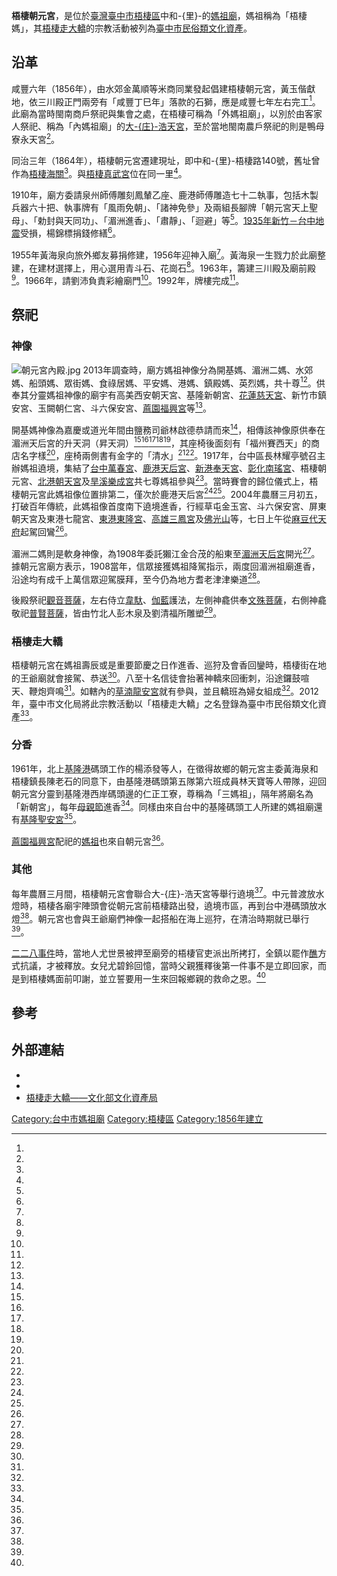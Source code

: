 {{coord|24.256426|120.529829|display=title}}
{{東亞廟宇
| name =梧棲朝元宮
| img =File:梧棲朝元宮正面照.jpg
| img_capt = 
| image_width = 250px
| location = {{TWN}}[[臺中市|臺中市]][[梧棲區|梧棲區]]中和-{里}-梧棲路140號
| god =[[天上聖母|天上聖母]]
| type = 
| struct = 
| open_year =咸豐六年（1856年）
| cere_date =
| cultural_collection= 
|}}
'''梧棲朝元宮'''，是位於[[臺灣|臺灣]][[臺中市|臺中市]][[梧棲區|梧棲區]]中和-{里}-的[[媽祖廟|媽祖廟]]，媽祖稱為「梧棲媽」，其[[梧棲走大轎|梧棲走大轎]]的宗教活動被列為[[臺中市民俗類文化資產|臺中市民俗類文化資產]]。

==沿革==
咸豐六年（1856年），由水郊金萬順等米商同業發起倡建梧棲朝元宮，黃玉偕獻地，依三川殿正門兩旁有「咸豐丁巳年」落款的石獅，應是咸豐七年左右完工<ref name="李建緯、張志相、林郁瑜"/>。此廟為當時閩南商戶祭祀與集會之處，在梧棲可稱為「外媽祖廟」，以別於由客家人祭祀、稱為「內媽祖廟」的[[大庄浩天宮|大-{庄}-浩天宮]]，至於當地閩南農戶祭祀的則是鴨母寮永天宮<ref name="陳世宗3"/>。

同治三年（1864年），梧棲朝元宮遷建現址，即中和-{里}-梧棲路140號，舊址曾作為[[財政部關務署臺中關|梧棲海關]]<ref name="李建緯、張志相、林郁瑜"/>。與[[梧棲真武宮|梧棲真武宮]]位在同一里<ref name="林世雄"/>。

1910年，廟方委請泉州師傅雕刻鳳輦乙座、鹿港師傅雕造七十二執事，包括木製兵器六十把、執事牌有「風雨免朝」、「諸神免參」及兩組長腳牌「朝元宮天上聖母」、「勅封與天同功」、「湄洲進香」、「肅靜」、「迴避」等<ref name="紀向"/>。[[1935年新竹－台中地震|1935年新竹－台中地震]]受損，楊錦標捐錢修繕<ref name="李建緯、張志相、林郁瑜"/>。

1955年黃海泉向旅外鄉友募捐修建，1956年迎神入廟<ref name="李建緯、張志相、林郁瑜"/>。黃海泉一生戮力於此廟整建，在建材選擇上，用心選用青斗石、花崗石<ref name="紀向"/>。1963年，籌建三川殿及廟前殿<ref name="李建緯、張志相、林郁瑜"/>。1966年，請劉沛負責彩繪廟門<ref name="許俊傑"/>。1992年，牌樓完成<ref name="李建緯、張志相、林郁瑜"/>。

==祭祀==

===神像===
[[File:朝元宮內殿.jpg|thumb]]
2013年調查時，廟方媽祖神像分為開基媽、湄洲二媽、水郊媽、船頭媽、眾街媽、食祿居媽、平安媽、港媽、鎮殿媽、英烈媽，共十尊<ref name="李建緯、張志相、林郁瑜"/>。供奉其分靈媽祖神像的廟宇有高美西安朝天宮、基隆新朝宮、[[花蓮慈天宮|花蓮慈天宮]]、新竹市鎮安宮、玉闕朝仁宮、斗六保安宮、[[蔴園福興宮|蔴園福興宮]]等<ref name="陳金龍2"/>。

開基媽神像為嘉慶或道光年間由鹽務司爺林啟德恭請而來<ref name="李建緯、張志相、林郁瑜"/>，相傳該神像原供奉在湄洲天后宮的升天洞（昇天洞）<ref name="李建緯、張志相、林郁瑜"/><ref name="紀向"/><ref name="許俊傑"/><ref name="陳世宗2"/><ref name="陳金龍1"/>，其座椅後面刻有「福州賽西天」的商店名字樣<ref name="陳金龍1"/>，座椅兩側書有金字的「清水」<ref name="李建緯、張志相、林郁瑜"/><ref name="陳金龍1"/>。1917年，台中區長林耀亭號召主辦媽祖遶境，集結了[[台中萬春宮|台中萬春宮]]、[[鹿港天后宮|鹿港天后宮]]、[[新港奉天宮|新港奉天宮]]、[[彰化南瑤宮|彰化南瑤宮]]、梧棲朝元宮、[[北港朝天宮|北港朝天宮]]及[[旱溪樂成宮|旱溪樂成宮]]共七尊媽祖參與<ref name="林欣儀"/>。當時賽會的歸位儀式上，梧棲朝元宮此媽祖像位置排第二，僅次於鹿港天后宮<ref name="陳金龍1"/><ref name="楊昌林"/>。2004年農曆三月初五，打破百年傳統，此媽祖像首度南下遶境進香，行經草屯金玉宮、斗六保安宮、屏東朝天宮及東港七龍宮、[[東港東隆宮|東港東隆宮]]、[[高雄三鳳宮|高雄三鳳宮]]及[[佛光山|佛光山]]等，七日上午從[[麻豆代天府|麻豆代天府]]起駕回鸞<ref name="陳世宗2"/>。

湄洲二媽則是軟身神像，為1908年委託獺江金合茂的船東至[[湄洲天后宮|湄洲天后宮]]開光<ref name="李建緯、張志相、林郁瑜"/>。據朝元宮廟方表示，1908當年，信眾接獲媽祖降駕指示，兩度回湄洲祖廟進香，沿途均有成千上萬信眾迎駕膜拜，至今仍為地方耆老津津樂道<ref name="張明慧"/>。

後殿祭祀[[觀音菩薩|觀音菩薩]]，左右侍立[[韋馱|韋馱]]、[[伽藍神|伽藍]]護法，左側神龕供奉[[文殊菩薩|文殊菩薩]]，右側神龕敬祀[[普賢菩薩|普賢菩薩]]，皆由竹北人彭木泉及劉清福所雕塑<ref name="紀向"/>。

===梧棲走大轎===
梧棲朝元宮在媽祖壽辰或是重要節慶之日作進香、巡狩及會香回鑾時，梧棲街在地的王爺廟就會接駕、恭送<ref name="紀向"/>。八至十名信徒會抬著神轎來回衝刺，沿途鑼鼓喧天、鞭炮齊鳴<ref name="張明慧"/>。如轄內的[[草湳龍安宮|草湳龍安宮]]就有參與，並且轎班為婦女組成<ref name="張軒哲"/>。2012年，臺中市文化局將此宗教活動以「梧棲走大轎」之名登錄為臺中市民俗類文化資產<ref name="蘇孟娟"/>。

===分香===
1961年，北上[[基隆港|基隆港]]碼頭工作的楊添發等人，在徵得故鄉的朝元宮主委黃海泉和梧棲鎮長陳老石的同意下，由基隆港碼頭第五隊第六班成員林天寶等人帶隊，迎回朝元宮分靈到基隆港西岸碼頭邊的仁正工寮，尊稱為「三媽祖」，隔年將廟名為「新朝宮」，每年[[母親節|母親節]]進香<ref name="俞肇福"/>。同樣由來自台中的基隆碼頭工人所建的媽祖廟還有[[基隆聖安宮|基隆聖安宮]]<ref name="王世明"/>。

[[蔴園福興宮|蔴園福興宮]]配祀的[[媽祖|媽祖]]也來自朝元宮<ref name="陳金龍2"/>。

===其他===
每年農曆三月間，梧棲朝元宮會聯合大-{庄}-浩天宮等舉行遶境<ref name="陳世宗2"/>。中元普渡放水燈時，梧棲各廟宇陣頭會從朝元宮前梧棲路出發，遶境市區，再到台中港碼頭放水燈<ref name="陳秋雲"/>。朝元宮也會與王爺廟們神像一起搭船在海上巡狩，在清治時期就已舉行<ref name="歐素美"/>。

[[二二八事件|二二八事件]]時，當地人尤世景被押至廟旁的梧棲官吏派出所拷打，全鎮以罷作[[醮|醮]]方式抗議，才被釋放。女兒尤碧鈴回憶，當時父親獲釋後第一件事不是立即回家，而是到梧棲媽面前叩謝，並立誓要用一生來回報鄉親的救命之恩。<ref name="黑中亮"/>

== 參考 ==
{{Reflist|35em|refs =

<ref name="陳金龍2">{{Cite news|url=http://www.cdnnews.com.tw/news.php?n_id=0&nc_id=88469|title=西安朝天宮回朝元宮進香 熱鬧滾滾|author=陳金龍|language=zh-tw|publisher=《中華日報》|date=2016-04-17|accessdate=2018-10-31|archive-url=https://web.archive.org/web/20181031180800/http://www.cdnnews.com.tw/news.php?n_id=0&nc_id=88469|archive-date=2018-10-31|dead-url=yes}}</ref>

<ref name="王世明">{{Cite news|url=https://tw.news.yahoo.com/%E8%81%96%E5%AE%89%E5%AE%AE%E5%A4%A9%E4%B8%8A%E8%81%96%E6%AF%8D-%E5%AE%89%E5%BA%A7-161106593.html|title=聖安宮天上聖母 安座|author=王世明|language=zh-tw|publisher=《台灣新生報》|date=2012-11-29|accessdate=2019-12-31|archive-date=2020-10-24|archive-url=https://web.archive.org/web/20201024152432/https://tw.news.yahoo.com/%E8%81%96%E5%AE%89%E5%AE%AE%E5%A4%A9%E4%B8%8A%E8%81%96%E6%AF%8D-%E5%AE%89%E5%BA%A7-161106593.html|dead-url=no}}</ref>

<ref name="俞肇福">{{Cite news|url=https://news.ltn.com.tw/news/life/breakingnews/3144272|title=新朝宮三媽回梧棲娘家 看見基隆港碼頭工人移民史|author=俞肇福|language=zh-tw|publisher=《自由時報》|date=2020-04-24|accessdate=2020-10-05|archive-date=2020-10-08|archive-url=https://web.archive.org/web/20201008213736/https://news.ltn.com.tw/news/life/breakingnews/3144272|dead-url=no}}</ref>

<ref name="黑中亮">{{Cite news|url=https://udn.com/news/story/7325/2840237|title=馬英九訪梧棲 爆出當年全鎮「罷作醮」救人往事|author=黑中亮|language=zh-tw|publisher=《聯合報》|date=2017-11-26|accessdate=2018-10-31|archive-date=2021-03-09|archive-url=https://web.archive.org/web/20210309200517/https://udn.com/news/story/7325/2840237|dead-url=no}}</ref>

<ref name="蘇孟娟">{{Cite news|url=http://news.ltn.com.tw/news/local/paper/594955|title=〈中部〉全國唯一具地方特色 兩信仰活動登錄文化資產|author=蘇孟娟|language=zh-tw|publisher=《自由時報》|date=2012-06-27|accessdate=2018-10-31|archive-date=2021-03-09|archive-url=https://web.archive.org/web/20210309200522/https://news.ltn.com.tw/news/local/paper/594955|dead-url=no}}</ref>

<ref name="歐素美">{{Cite news|url=http://news.ltn.com.tw/news/local/paper/772427|title=〈中部〉眾神明搭33船 海港媽出航巡狩|author=歐素美|language=zh-tw|publisher=《自由時報》|date=2014-04-21|accessdate=2018-10-31|archive-date=2021-03-09|archive-url=https://web.archive.org/web/20210309200527/https://news.ltn.com.tw/news/local/paper/772427|dead-url=no}}</ref>

<ref name="張軒哲">{{Cite news|url=http://news.ltn.com.tw/news/local/paper/884162|title=〈中部〉梧棲走大轎 週日13宮廟老街競速|author=張軒哲|language=zh-tw|publisher=《自由時報》|date=2015-05-28|accessdate=2018-10-26|archive-url=https://web.archive.org/web/20150529033909/http://news.ltn.com.tw/news/local/paper/884162|archive-date=2015-05-29|dead-url=no}}</ref>

<ref name="林欣儀">{{Cite news|url=https://www.chinatimes.com/newspapers/20170615000467-260107|title=七媽會百歲 老記憶開展|author=林欣儀|language=zh-tw|publisher=《中國時報》|date=2017-06-15|accessdate=2018-10-31|archive-date=2021-03-09|archive-url=https://web.archive.org/web/20210309200538/https://www.chinatimes.com/newspapers/20170615000467-260107|dead-url=no}}</ref>

<ref name="陳金龍2">{{Cite news|url=http://www.cdnnews.com.tw/news.php?n_id=0&nc_id=88469|title=西安朝天宮回朝元宮進香 熱鬧滾滾|author=陳金龍|language=zh-tw|publisher=《中華日報》|date=2016-04-17|accessdate=2018-10-31|archive-url=https://web.archive.org/web/20181031180800/http://www.cdnnews.com.tw/news.php?n_id=0&nc_id=88469|archive-date=2018-10-31|dead-url=yes}}</ref>

<ref name="陳金龍1">{{Cite news|url=http://www.cdns.com.tw/news.php?n_id=27&nc_id=28095|title=梧棲朝元宮 開基媽 全國媽祖輩分第二|author=陳金龍|language=zh-tw|publisher=《中華日報》|date=2015-05-29|accessdate=2018-10-31|archive-url=https://web.archive.org/web/20181031171630/http://www.cdns.com.tw/news.php?n_id=27&nc_id=28095|archive-date=2018-10-31|dead-url=yes}}</ref>

<ref name="李建緯、張志相、林郁瑜">{{cite journal|url=http://www.csel.fcu.edu.tw/wSite/publicfile/Attachment/f1451462769834.pdf|author=李建緯、張志相、林郁瑜|title=面海的女神－－臺中濱海媽祖廟文物資源調查與研究|journal=《庶民文化研究》|issue=第12期|date=2015-09|accessdate=2018-10-31|location=|publisher=逢甲大學庶民文化研究中心|language=zh-tw|archive-date=2020-08-06|archive-url=https://web.archive.org/web/20200806140956/http://www.csel.fcu.edu.tw/wSite/publicfile/Attachment/f1451462769834.pdf|dead-url=no}}</ref>

<ref name="紀向">{{Cite news|url=https://fairmedia.com.tw/%E5%8F%B0%E4%B8%AD/19681|title=「正港」湄洲媽祖的梧棲朝元宮 廟宇美學與傳聞軼事|author=紀向|language=zh-tw|publisher=《新一代時報》|date=2017-07-10|accessdate=2018-10-31|archive-url=https://web.archive.org/web/20181031173806/https://fairmedia.com.tw/%E5%8F%B0%E4%B8%AD/19681|archive-date=2018-10-31|dead-url=yes}}</ref>

<ref name="林世雄">{{Cite news|url=https://tw.appledaily.com/headline/daily/20131015/35364409/|title=這里最風華：梧棲最老 中和里媽祖300年|author=林世雄|language=zh-tw|publisher=《蘋果日報》|date=2013-10-15|accessdate=2018-10-30|archive-date=2019-03-02|archive-url=https://web.archive.org/web/20190302180834/https://tw.appledaily.com/headline/daily/20131015/35364409/|dead-url=no}}</ref>

<ref name="陳世宗2">{{Cite news|url=|title=朝元宮媽祖 百年來首次南下遶境|author=陳世宗|language=zh-tw|publisher=《中國時報》|date=2004-02-14|accessdate=}}</ref>

<ref name="陳世宗3">{{Cite news|url=|title=梧棲媽祖廟 閩客分開拜 朝元宮：早期閩籍商賈雲集 浩天宮：客籍信仰重鎮 現在已不分彼此|author=陳世宗|language=zh-tw|publisher=《中國時報》|date=2000-04-15|accessdate=}}</ref>

<ref name="楊昌林">{{Cite news|url=|title=輩分高 名聲卻不若大甲媽 梧棲朝元宮媽祖 被冷落|author=楊昌林|language=zh-tw|publisher=《聯合報》|date=2000-04-14|accessdate=}}</ref>

<ref name="張明慧">{{Cite news|url=|title=台灣真奇廟 梧棲朝元宮 回湄洲不落人後|author=張明慧|language=zh-tw|publisher=《聯合報》|date=2001-01-29|accessdate=}}</ref>

<ref name="許俊傑">{{Cite news|url=|title=朝元宮整修 廟門保位戰 原始彩繪者子孫：重新粉刷 恐失去古早味 廟方：原形、原色處理 不會更改設計|author=許俊傑|language=zh-tw|publisher=《聯合報》|date=2007-06-19|accessdate=}}</ref>

<ref name="陳秋雲">{{Cite news|url=|title=梧棲朝元宮 放水燈「引路」|author=陳秋雲|language=zh-tw|publisher=《聯合報》|date=2011-08-14|accessdate=}}</ref>
}}
{{clear}}

==外部連結==
{{commons category|Wuqi Chaoyuan Temple}}
*{{facebook|wucimazu}}
*{{Official site|www.wucimazu.org}}
*[https://nchdb.boch.gov.tw/assets/overview/folklore/20120615000002 梧棲走大轎——文化部文化資產局] {{Wayback|url=https://nchdb.boch.gov.tw/assets/overview/folklore/20120615000002 |date=20190501184739 }}

{{臺中市文化資產}}
{{七媽會}}
{{portal bar|臺中|道教|border=no}}

[[Category:台中市媽祖廟|Category:台中市媽祖廟]]
[[Category:梧棲區|Category:梧棲區]]
[[Category:1856年建立|Category:1856年建立]]